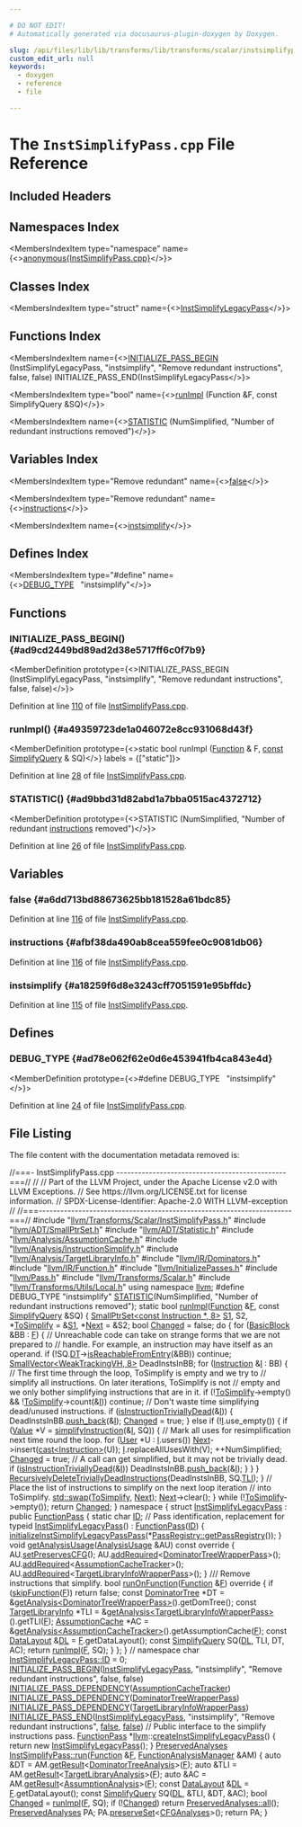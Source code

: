 ```yaml
---

# DO NOT EDIT!
# Automatically generated via docusaurus-plugin-doxygen by Doxygen.

slug: /api/files/lib/lib/transforms/lib/transforms/scalar/instsimplifypass-cpp
custom_edit_url: null
keywords:
  - doxygen
  - reference
  - file

---
```





# The `InstSimplifyPass.cpp` File Reference

<DoxygenPage pluginConfig={pluginConfig}>



## Included Headers

<IncludesList>
<IncludesListItem
  filePath="llvm/Transforms/Scalar/InstSimplifyPass.h"
  permalink="/docs/api/files/include/include/llvm/include/llvm/transforms/include/llvm/transforms/scalar/instsimplifypass-h"
  isLocal="true" />
<IncludesListItem
  filePath="llvm/ADT/SmallPtrSet.h"
  permalink="/docs/api/files/include/include/llvm/include/llvm/adt/smallptrset-h"
  isLocal="true" />
<IncludesListItem
  filePath="llvm/ADT/Statistic.h"
  permalink="/docs/api/files/include/include/llvm/include/llvm/adt/statistic-h"
  isLocal="true" />
<IncludesListItem
  filePath="llvm/Analysis/AssumptionCache.h"
  permalink="/docs/api/files/include/include/llvm/include/llvm/analysis/assumptioncache-h"
  isLocal="true" />
<IncludesListItem
  filePath="llvm/Analysis/InstructionSimplify.h"
  permalink="/docs/api/files/include/include/llvm/include/llvm/analysis/instructionsimplify-h"
  isLocal="true" />
<IncludesListItem
  filePath="llvm/Analysis/TargetLibraryInfo.h"
  permalink="/docs/api/files/include/include/llvm/include/llvm/analysis/targetlibraryinfo-h"
  isLocal="true" />
<IncludesListItem
  filePath="llvm/IR/Dominators.h"
  permalink="/docs/api/files/include/include/llvm/include/llvm/ir/dominators-h"
  isLocal="true" />
<IncludesListItem
  filePath="llvm/IR/Function.h"
  permalink="/docs/api/files/include/include/llvm/include/llvm/ir/function-h"
  isLocal="true" />
<IncludesListItem
  filePath="llvm/InitializePasses.h"
  permalink="/docs/api/files/include/include/llvm/initializepasses-h"
  isLocal="true" />
<IncludesListItem
  filePath="llvm/Pass.h"
  permalink="/docs/api/files/include/include/llvm/pass-h"
  isLocal="true" />
<IncludesListItem
  filePath="llvm/Transforms/Scalar.h"
  permalink="/docs/api/files/include/include/llvm/include/llvm/transforms/scalar-h"
  isLocal="true" />
<IncludesListItem
  filePath="llvm/Transforms/Utils/Local.h"
  permalink="/docs/api/files/include/include/llvm/include/llvm/transforms/include/llvm/transforms/utils/local-h"
  isLocal="true" />
</IncludesList>

## Namespaces Index

<MembersIndex>

<MembersIndexItem
  type="namespace"
  name={<><a href="/docs/api/namespaces/anonymous-instsimplifypass-cpp-">anonymous&#123;InstSimplifyPass.cpp&#125;</a></>}>
</MembersIndexItem>

</MembersIndex>

## Classes Index

<MembersIndex>

<MembersIndexItem
  type="struct"
  name={<><a href="/docs/api/structs/anonymous-namespace-instsimplifypass-cpp-/instsimplifylegacypass">InstSimplifyLegacyPass</a></>}>
</MembersIndexItem>

</MembersIndex>

## Functions Index

<MembersIndex>

<MembersIndexItem
  name={<><a href="#ad9cd2449bd89ad2d38e5717ff6c0f7b9">INITIALIZE&#95;PASS&#95;BEGIN</a> (InstSimplifyLegacyPass, &quot;instsimplify&quot;, &quot;Remove redundant instructions&quot;, false, false) INITIALIZE&#95;PASS&#95;END(InstSimplifyLegacyPass</>}>
</MembersIndexItem>

<MembersIndexItem
  type="bool"
  name={<><a href="#a49359723de1a046072e8cc931068d43f">runImpl</a> (Function &amp;F, const SimplifyQuery &amp;SQ)</>}>
</MembersIndexItem>

<MembersIndexItem
  name={<><a href="#ad9bbd31d82abd1a7bba0515ac4372712">STATISTIC</a> (NumSimplified, &quot;Number of redundant instructions removed&quot;)</>}>
</MembersIndexItem>

</MembersIndex>

## Variables Index

<MembersIndex>

<MembersIndexItem
  type="Remove redundant"
  name={<><a href="#a6dd713bd88673625bb181528a61bdc85">false</a></>}>
</MembersIndexItem>

<MembersIndexItem
  type="Remove redundant"
  name={<><a href="#afbf38da490ab8cea559fee0c9081db06">instructions</a></>}>
</MembersIndexItem>

<MembersIndexItem
  name={<><a href="#a18259f6d8e3243cff7051591e95bffdc">instsimplify</a></>}>
</MembersIndexItem>

</MembersIndex>

## Defines Index

<MembersIndex>

<MembersIndexItem
  type="#define"
  name={<><a href="#ad78e062f62e0d6e453941fb4ca843e4d">DEBUG&#95;TYPE</a>&nbsp;&nbsp;&nbsp;&quot;instsimplify&quot;</>}>
</MembersIndexItem>

</MembersIndex>


<SectionDefinition>

## Functions

### INITIALIZE&#95;PASS&#95;BEGIN() {#ad9cd2449bd89ad2d38e5717ff6c0f7b9}

<MemberDefinition
  prototype={<>INITIALIZE&#95;PASS&#95;BEGIN (InstSimplifyLegacyPass, &quot;instsimplify&quot;, &quot;Remove redundant instructions&quot;, false, false)</>}>

Definition at line <a href="#l00110">110</a> of file <a href="/docs/api/files/lib/lib/transforms/lib/transforms/scalar/instsimplifypass-cpp">InstSimplifyPass.cpp</a>.
</MemberDefinition>

### runImpl() {#a49359723de1a046072e8cc931068d43f}

<MemberDefinition
  prototype={<>static bool runImpl (<a href="/docs/api/classes/llvm/function">Function</a> &amp; F, <a href="/docs/api/files/lib/lib/target/lib/target/aarch64/aarch64promoteconstant-cpp/#a90f8350fecae261c25be85d38b451bff">const</a> <a href="/docs/api/structs/llvm/simplifyquery">SimplifyQuery</a> &amp; SQ)</>}
  labels = {["static"]}>

Definition at line <a href="#l00028">28</a> of file <a href="/docs/api/files/lib/lib/transforms/lib/transforms/scalar/instsimplifypass-cpp">InstSimplifyPass.cpp</a>.
</MemberDefinition>

### STATISTIC() {#ad9bbd31d82abd1a7bba0515ac4372712}

<MemberDefinition
  prototype={<>STATISTIC (NumSimplified, &quot;Number of redundant <a href="/docs/api/files/lib/lib/codegen/atomicexpandpass-cpp/#a1bcc06b1cb86bd0ea08f33323190bdaa">instructions</a> removed&quot;)</>}>

Definition at line <a href="#l00026">26</a> of file <a href="/docs/api/files/lib/lib/transforms/lib/transforms/scalar/instsimplifypass-cpp">InstSimplifyPass.cpp</a>.
</MemberDefinition>

</SectionDefinition>

<SectionDefinition>

## Variables

### false {#a6dd713bd88673625bb181528a61bdc85}

<MemberDefinition
  prototype="Remove redundant false">

Definition at line <a href="#l00116">116</a> of file <a href="/docs/api/files/lib/lib/transforms/lib/transforms/scalar/instsimplifypass-cpp">InstSimplifyPass.cpp</a>.
</MemberDefinition>

### instructions {#afbf38da490ab8cea559fee0c9081db06}

<MemberDefinition
  prototype="Remove redundant instructions">

Definition at line <a href="#l00116">116</a> of file <a href="/docs/api/files/lib/lib/transforms/lib/transforms/scalar/instsimplifypass-cpp">InstSimplifyPass.cpp</a>.
</MemberDefinition>

### instsimplify {#a18259f6d8e3243cff7051591e95bffdc}

<MemberDefinition
  prototype="instsimplify">

Definition at line <a href="#l00115">115</a> of file <a href="/docs/api/files/lib/lib/transforms/lib/transforms/scalar/instsimplifypass-cpp">InstSimplifyPass.cpp</a>.
</MemberDefinition>

</SectionDefinition>

<SectionDefinition>

## Defines

### DEBUG&#95;TYPE {#ad78e062f62e0d6e453941fb4ca843e4d}

<MemberDefinition
  prototype={<>#define DEBUG&#95;TYPE&nbsp;&nbsp;&nbsp;&quot;instsimplify&quot;</>}>

Definition at line <a href="#l00024">24</a> of file <a href="/docs/api/files/lib/lib/transforms/lib/transforms/scalar/instsimplifypass-cpp">InstSimplifyPass.cpp</a>.
</MemberDefinition>

</SectionDefinition>

## File Listing

The file content with the documentation metadata removed is:

<ProgramListing>

<Link id="l00001" /><CodeLine lineNumber="1"><span class="doxyHighlightComment">//===- InstSimplifyPass.cpp -----------------------------------------------===//</span></CodeLine>
<Link id="l00002" /><CodeLine lineNumber="2"><span class="doxyHighlightComment">//</span></CodeLine>
<Link id="l00003" /><CodeLine lineNumber="3"><span class="doxyHighlightComment">// Part of the LLVM Project, under the Apache License v2.0 with LLVM Exceptions.</span></CodeLine>
<Link id="l00004" /><CodeLine lineNumber="4"><span class="doxyHighlightComment">// See https://llvm.org/LICENSE.txt for license information.</span></CodeLine>
<Link id="l00005" /><CodeLine lineNumber="5"><span class="doxyHighlightComment">// SPDX-License-Identifier: Apache-2.0 WITH LLVM-exception</span></CodeLine>
<Link id="l00006" /><CodeLine lineNumber="6"><span class="doxyHighlightComment">//</span></CodeLine>
<Link id="l00007" /><CodeLine lineNumber="7"><span class="doxyHighlightComment">//===----------------------------------------------------------------------===//</span></CodeLine>
<Link id="l00008" /><CodeLine lineNumber="8"></CodeLine>
<Link id="l00009" /><CodeLine lineNumber="9"><span class="doxyHighlightPreprocessor">#include &quot;<a href="/docs/api/files/include/include/llvm/include/llvm/transforms/include/llvm/transforms/scalar/instsimplifypass-h">llvm/Transforms/Scalar/InstSimplifyPass.h</a>&quot;</span></CodeLine>
<Link id="l00010" /><CodeLine lineNumber="10"><span class="doxyHighlightPreprocessor">#include &quot;<a href="/docs/api/files/include/include/llvm/include/llvm/adt/smallptrset-h">llvm/ADT/SmallPtrSet.h</a>&quot;</span></CodeLine>
<Link id="l00011" /><CodeLine lineNumber="11"><span class="doxyHighlightPreprocessor">#include &quot;<a href="/docs/api/files/include/include/llvm/include/llvm/adt/statistic-h">llvm/ADT/Statistic.h</a>&quot;</span></CodeLine>
<Link id="l00012" /><CodeLine lineNumber="12"><span class="doxyHighlightPreprocessor">#include &quot;<a href="/docs/api/files/include/include/llvm/include/llvm/analysis/assumptioncache-h">llvm/Analysis/AssumptionCache.h</a>&quot;</span></CodeLine>
<Link id="l00013" /><CodeLine lineNumber="13"><span class="doxyHighlightPreprocessor">#include &quot;<a href="/docs/api/files/include/include/llvm/include/llvm/analysis/instructionsimplify-h">llvm/Analysis/InstructionSimplify.h</a>&quot;</span></CodeLine>
<Link id="l00014" /><CodeLine lineNumber="14"><span class="doxyHighlightPreprocessor">#include &quot;<a href="/docs/api/files/include/include/llvm/include/llvm/analysis/targetlibraryinfo-h">llvm/Analysis/TargetLibraryInfo.h</a>&quot;</span></CodeLine>
<Link id="l00015" /><CodeLine lineNumber="15"><span class="doxyHighlightPreprocessor">#include &quot;<a href="/docs/api/files/include/include/llvm/include/llvm/ir/dominators-h">llvm/IR/Dominators.h</a>&quot;</span></CodeLine>
<Link id="l00016" /><CodeLine lineNumber="16"><span class="doxyHighlightPreprocessor">#include &quot;<a href="/docs/api/files/include/include/llvm/include/llvm/ir/function-h">llvm/IR/Function.h</a>&quot;</span></CodeLine>
<Link id="l00017" /><CodeLine lineNumber="17"><span class="doxyHighlightPreprocessor">#include &quot;<a href="/docs/api/files/include/include/llvm/initializepasses-h">llvm/InitializePasses.h</a>&quot;</span></CodeLine>
<Link id="l00018" /><CodeLine lineNumber="18"><span class="doxyHighlightPreprocessor">#include &quot;<a href="/docs/api/files/include/include/llvm/pass-h">llvm/Pass.h</a>&quot;</span></CodeLine>
<Link id="l00019" /><CodeLine lineNumber="19"><span class="doxyHighlightPreprocessor">#include &quot;<a href="/docs/api/files/include/include/llvm/include/llvm/transforms/scalar-h">llvm/Transforms/Scalar.h</a>&quot;</span></CodeLine>
<Link id="l00020" /><CodeLine lineNumber="20"><span class="doxyHighlightPreprocessor">#include &quot;<a href="/docs/api/files/include/include/llvm/include/llvm/transforms/include/llvm/transforms/utils/local-h">llvm/Transforms/Utils/Local.h</a>&quot;</span></CodeLine>
<Link id="l00021" /><CodeLine lineNumber="21"></CodeLine>
<Link id="l00022" /><CodeLine lineNumber="22"><span class="doxyHighlightKeyword">using namespace </span><span class="doxyHighlight"><a href="/docs/api/namespaces/llvm">llvm</a>;</span></CodeLine>
<Link id="l00023" /><CodeLine lineNumber="23"></CodeLine>
<Link id="l00024" /><CodeLine lineNumber="24" lineLink="#ad78e062f62e0d6e453941fb4ca843e4d"><span class="doxyHighlightPreprocessor">#define DEBUG&#95;TYPE &quot;instsimplify&quot;</span></CodeLine>
<Link id="l00025" /><CodeLine lineNumber="25"></CodeLine>
<Link id="l00026" /><CodeLine lineNumber="26" lineLink="#ad9bbd31d82abd1a7bba0515ac4372712"><span class="doxyHighlight"><a href="/docs/api/files/include/include/llvm/include/llvm/adt/statistic-h/#ad6117415b93e5675d5a6c8e1855b3b2f">STATISTIC</a>(NumSimplified, </span><span class="doxyHighlightStringLiteral">&quot;Number of redundant instructions removed&quot;</span><span class="doxyHighlight">);</span></CodeLine>
<Link id="l00027" /><CodeLine lineNumber="27"></CodeLine>
<Link id="l00028" /><CodeLine lineNumber="28" lineLink="#a49359723de1a046072e8cc931068d43f"><span class="doxyHighlightKeyword">static</span><span class="doxyHighlight"> </span><span class="doxyHighlightKeywordType">bool</span><span class="doxyHighlight"> <a href="#a49359723de1a046072e8cc931068d43f">runImpl</a>(<a href="/docs/api/classes/llvm/function">Function</a> &amp;<a href="/docs/api/files/lib/lib/support/md5-cpp/#a96d73bbd7af15cb1fc38c3f4a3bd82e9">F</a>, </span><span class="doxyHighlightKeyword">const</span><span class="doxyHighlight"> <a href="/docs/api/structs/llvm/simplifyquery">SimplifyQuery</a> &amp;SQ) &#123;</span></CodeLine>
<Link id="l00029" /><CodeLine lineNumber="29"><span class="doxyHighlight">  <a href="/docs/api/classes/llvm/smallptrset">SmallPtrSet&lt;const Instruction &#42;, 8&gt;</a> <a href="/docs/api/files/lib/lib/target/lib/target/amdgpu/amdgpulegalizerinfo-cpp/#a22eabd3566ae5f32cb6f594f4f343399">S1</a>, S2, &#42;<a href="/docs/api/files/lib/lib/target/lib/target/nvptx/nvvmreflect-cpp/#a7912e2c418da1b73d4e33dc5342f1990">ToSimplify</a> = &amp;<a href="/docs/api/files/lib/lib/target/lib/target/amdgpu/amdgpulegalizerinfo-cpp/#a22eabd3566ae5f32cb6f594f4f343399">S1</a>, &#42;<a href="/docs/api/namespaces/llvm/#ab13c360340346d082b959b8cd79f2c1a">Next</a> = &amp;S2;</span></CodeLine>
<Link id="l00030" /><CodeLine lineNumber="30"><span class="doxyHighlight">  </span><span class="doxyHighlightKeywordType">bool</span><span class="doxyHighlight"> <a href="/docs/api/groups/arcopt/#gaa57b1a4e6a1c79233913139635169cf1">Changed</a> = </span><span class="doxyHighlightKeyword">false</span><span class="doxyHighlight">;</span></CodeLine>
<Link id="l00031" /><CodeLine lineNumber="31"></CodeLine>
<Link id="l00032" /><CodeLine lineNumber="32"><span class="doxyHighlight">  </span><span class="doxyHighlightKeywordFlow">do</span><span class="doxyHighlight"> &#123;</span></CodeLine>
<Link id="l00033" /><CodeLine lineNumber="33"><span class="doxyHighlight">    </span><span class="doxyHighlightKeywordFlow">for</span><span class="doxyHighlight"> (<a href="/docs/api/classes/llvm/basicblock">BasicBlock</a> &amp;BB : <a href="/docs/api/files/lib/lib/support/md5-cpp/#a96d73bbd7af15cb1fc38c3f4a3bd82e9">F</a>) &#123;</span></CodeLine>
<Link id="l00034" /><CodeLine lineNumber="34"><span class="doxyHighlight">      </span><span class="doxyHighlightComment">// Unreachable code can take on strange forms that we are not prepared to</span></CodeLine>
<Link id="l00035" /><CodeLine lineNumber="35"><span class="doxyHighlight">      </span><span class="doxyHighlightComment">// handle. For example, an instruction may have itself as an operand.</span></CodeLine>
<Link id="l00036" /><CodeLine lineNumber="36"><span class="doxyHighlight">      </span><span class="doxyHighlightKeywordFlow">if</span><span class="doxyHighlight"> (!SQ.<a href="/docs/api/structs/llvm/simplifyquery/#a4776fa0f5a726bd5a8a444981c283c69">DT</a>-&gt;<a href="/docs/api/classes/llvm/dominatortree/#a1a70f2c359aadd76a72aaaede16aca4a">isReachableFromEntry</a>(&amp;BB))</span></CodeLine>
<Link id="l00037" /><CodeLine lineNumber="37"><span class="doxyHighlight">        </span><span class="doxyHighlightKeywordFlow">continue</span><span class="doxyHighlight">;</span></CodeLine>
<Link id="l00038" /><CodeLine lineNumber="38"></CodeLine>
<Link id="l00039" /><CodeLine lineNumber="39"><span class="doxyHighlight">      <a href="/docs/api/classes/llvm/smallvector">SmallVector&lt;WeakTrackingVH, 8&gt;</a> DeadInstsInBB;</span></CodeLine>
<Link id="l00040" /><CodeLine lineNumber="40"><span class="doxyHighlight">      </span><span class="doxyHighlightKeywordFlow">for</span><span class="doxyHighlight"> (<a href="/docs/api/classes/llvm/instruction">Instruction</a> &amp;<a href="/docs/api/files/lib/lib/support/md5-cpp/#ac0eafdc9ee161b71e7af98af736952fd">I</a> : BB) &#123;</span></CodeLine>
<Link id="l00041" /><CodeLine lineNumber="41"><span class="doxyHighlight">        </span><span class="doxyHighlightComment">// The first time through the loop, ToSimplify is empty and we try to</span></CodeLine>
<Link id="l00042" /><CodeLine lineNumber="42"><span class="doxyHighlight">        </span><span class="doxyHighlightComment">// simplify all instructions. On later iterations, ToSimplify is not</span></CodeLine>
<Link id="l00043" /><CodeLine lineNumber="43"><span class="doxyHighlight">        </span><span class="doxyHighlightComment">// empty and we only bother simplifying instructions that are in it.</span></CodeLine>
<Link id="l00044" /><CodeLine lineNumber="44"><span class="doxyHighlight">        </span><span class="doxyHighlightKeywordFlow">if</span><span class="doxyHighlight"> (!<a href="/docs/api/files/lib/lib/target/lib/target/nvptx/nvvmreflect-cpp/#a7912e2c418da1b73d4e33dc5342f1990">ToSimplify</a>-&gt;empty() &amp;&amp; !<a href="/docs/api/files/lib/lib/target/lib/target/nvptx/nvvmreflect-cpp/#a7912e2c418da1b73d4e33dc5342f1990">ToSimplify</a>-&gt;count(&amp;<a href="/docs/api/files/lib/lib/support/md5-cpp/#ac0eafdc9ee161b71e7af98af736952fd">I</a>))</span></CodeLine>
<Link id="l00045" /><CodeLine lineNumber="45"><span class="doxyHighlight">          </span><span class="doxyHighlightKeywordFlow">continue</span><span class="doxyHighlight">;</span></CodeLine>
<Link id="l00046" /><CodeLine lineNumber="46"></CodeLine>
<Link id="l00047" /><CodeLine lineNumber="47"><span class="doxyHighlight">        </span><span class="doxyHighlightComment">// Don&#39;t waste time simplifying dead/unused instructions.</span></CodeLine>
<Link id="l00048" /><CodeLine lineNumber="48"><span class="doxyHighlight">        </span><span class="doxyHighlightKeywordFlow">if</span><span class="doxyHighlight"> (<a href="/docs/api/namespaces/llvm/#a627b2f86ac433d829482d5a5a0f50668">isInstructionTriviallyDead</a>(&amp;<a href="/docs/api/files/lib/lib/support/md5-cpp/#ac0eafdc9ee161b71e7af98af736952fd">I</a>)) &#123;</span></CodeLine>
<Link id="l00049" /><CodeLine lineNumber="49"><span class="doxyHighlight">          DeadInstsInBB.<a href="/docs/api/classes/llvm/smallvectortemplatebase/#af42bfbc067df27c19ee2fc859df58799">push&#95;back</a>(&amp;<a href="/docs/api/files/lib/lib/support/md5-cpp/#ac0eafdc9ee161b71e7af98af736952fd">I</a>);</span></CodeLine>
<Link id="l00050" /><CodeLine lineNumber="50"><span class="doxyHighlight">          <a href="/docs/api/groups/arcopt/#gaa57b1a4e6a1c79233913139635169cf1">Changed</a> = </span><span class="doxyHighlightKeyword">true</span><span class="doxyHighlight">;</span></CodeLine>
<Link id="l00051" /><CodeLine lineNumber="51"><span class="doxyHighlight">        &#125; </span><span class="doxyHighlightKeywordFlow">else</span><span class="doxyHighlight"> </span><span class="doxyHighlightKeywordFlow">if</span><span class="doxyHighlight"> (!<a href="/docs/api/files/lib/lib/support/md5-cpp/#ac0eafdc9ee161b71e7af98af736952fd">I</a>.use&#95;empty()) &#123;</span></CodeLine>
<Link id="l00052" /><CodeLine lineNumber="52"><span class="doxyHighlight">          </span><span class="doxyHighlightKeywordFlow">if</span><span class="doxyHighlight"> (<a href="/docs/api/classes/llvm/value">Value</a> &#42;V = <a href="/docs/api/namespaces/llvm/#a57feb935aaafd1bd4bfbb8dc56ad2129">simplifyInstruction</a>(&amp;<a href="/docs/api/files/lib/lib/support/md5-cpp/#ac0eafdc9ee161b71e7af98af736952fd">I</a>, SQ)) &#123;</span></CodeLine>
<Link id="l00053" /><CodeLine lineNumber="53"><span class="doxyHighlight">            </span><span class="doxyHighlightComment">// Mark all uses for resimplification next time round the loop.</span></CodeLine>
<Link id="l00054" /><CodeLine lineNumber="54"><span class="doxyHighlight">            </span><span class="doxyHighlightKeywordFlow">for</span><span class="doxyHighlight"> (<a href="/docs/api/classes/llvm/user">User</a> &#42;U : <a href="/docs/api/files/lib/lib/support/md5-cpp/#ac0eafdc9ee161b71e7af98af736952fd">I</a>.users())</span></CodeLine>
<Link id="l00055" /><CodeLine lineNumber="55"><span class="doxyHighlight">              <a href="/docs/api/namespaces/llvm/#ab13c360340346d082b959b8cd79f2c1a">Next</a>-&gt;insert(<a href="/docs/api/namespaces/llvm/#ac4fc845f5ed92de63cd4474f128f5fc5">cast&lt;Instruction&gt;</a>(U));</span></CodeLine>
<Link id="l00056" /><CodeLine lineNumber="56"><span class="doxyHighlight">            <a href="/docs/api/files/lib/lib/support/md5-cpp/#ac0eafdc9ee161b71e7af98af736952fd">I</a>.replaceAllUsesWith(V);</span></CodeLine>
<Link id="l00057" /><CodeLine lineNumber="57"><span class="doxyHighlight">            ++NumSimplified;</span></CodeLine>
<Link id="l00058" /><CodeLine lineNumber="58"><span class="doxyHighlight">            <a href="/docs/api/groups/arcopt/#gaa57b1a4e6a1c79233913139635169cf1">Changed</a> = </span><span class="doxyHighlightKeyword">true</span><span class="doxyHighlight">;</span></CodeLine>
<Link id="l00059" /><CodeLine lineNumber="59"><span class="doxyHighlight">            </span><span class="doxyHighlightComment">// A call can get simplified, but it may not be trivially dead.</span></CodeLine>
<Link id="l00060" /><CodeLine lineNumber="60"><span class="doxyHighlight">            </span><span class="doxyHighlightKeywordFlow">if</span><span class="doxyHighlight"> (<a href="/docs/api/namespaces/llvm/#a627b2f86ac433d829482d5a5a0f50668">isInstructionTriviallyDead</a>(&amp;<a href="/docs/api/files/lib/lib/support/md5-cpp/#ac0eafdc9ee161b71e7af98af736952fd">I</a>))</span></CodeLine>
<Link id="l00061" /><CodeLine lineNumber="61"><span class="doxyHighlight">              DeadInstsInBB.<a href="/docs/api/classes/llvm/smallvectortemplatebase/#af42bfbc067df27c19ee2fc859df58799">push&#95;back</a>(&amp;<a href="/docs/api/files/lib/lib/support/md5-cpp/#ac0eafdc9ee161b71e7af98af736952fd">I</a>);</span></CodeLine>
<Link id="l00062" /><CodeLine lineNumber="62"><span class="doxyHighlight">          &#125;</span></CodeLine>
<Link id="l00063" /><CodeLine lineNumber="63"><span class="doxyHighlight">        &#125;</span></CodeLine>
<Link id="l00064" /><CodeLine lineNumber="64"><span class="doxyHighlight">      &#125;</span></CodeLine>
<Link id="l00065" /><CodeLine lineNumber="65"><span class="doxyHighlight">      <a href="/docs/api/namespaces/llvm/#a1106b8a15061e8494873e10bb8a364e5">RecursivelyDeleteTriviallyDeadInstructions</a>(DeadInstsInBB, SQ.<a href="/docs/api/structs/llvm/simplifyquery/#aaf09fd551f7b18f7c75c662a8a8ed040">TLI</a>);</span></CodeLine>
<Link id="l00066" /><CodeLine lineNumber="66"><span class="doxyHighlight">    &#125;</span></CodeLine>
<Link id="l00067" /><CodeLine lineNumber="67"></CodeLine>
<Link id="l00068" /><CodeLine lineNumber="68"><span class="doxyHighlight">    </span><span class="doxyHighlightComment">// Place the list of instructions to simplify on the next loop iteration</span></CodeLine>
<Link id="l00069" /><CodeLine lineNumber="69"><span class="doxyHighlight">    </span><span class="doxyHighlightComment">// into ToSimplify.</span></CodeLine>
<Link id="l00070" /><CodeLine lineNumber="70"><span class="doxyHighlight">    <a href="/docs/api/namespaces/std/#ab8424022895aee3e366fb9a32f2883cb">std::swap</a>(<a href="/docs/api/files/lib/lib/target/lib/target/nvptx/nvvmreflect-cpp/#a7912e2c418da1b73d4e33dc5342f1990">ToSimplify</a>, <a href="/docs/api/namespaces/llvm/#ab13c360340346d082b959b8cd79f2c1a">Next</a>);</span></CodeLine>
<Link id="l00071" /><CodeLine lineNumber="71"><span class="doxyHighlight">    <a href="/docs/api/namespaces/llvm/#ab13c360340346d082b959b8cd79f2c1a">Next</a>-&gt;clear();</span></CodeLine>
<Link id="l00072" /><CodeLine lineNumber="72"><span class="doxyHighlight">  &#125; </span><span class="doxyHighlightKeywordFlow">while</span><span class="doxyHighlight"> (!<a href="/docs/api/files/lib/lib/target/lib/target/nvptx/nvvmreflect-cpp/#a7912e2c418da1b73d4e33dc5342f1990">ToSimplify</a>-&gt;empty());</span></CodeLine>
<Link id="l00073" /><CodeLine lineNumber="73"></CodeLine>
<Link id="l00074" /><CodeLine lineNumber="74"><span class="doxyHighlight">  </span><span class="doxyHighlightKeywordFlow">return</span><span class="doxyHighlight"> <a href="/docs/api/groups/arcopt/#gaa57b1a4e6a1c79233913139635169cf1">Changed</a>;</span></CodeLine>
<Link id="l00075" /><CodeLine lineNumber="75"><span class="doxyHighlight">&#125;</span></CodeLine>
<Link id="l00076" /><CodeLine lineNumber="76"></CodeLine>
<Link id="l00077" /><CodeLine lineNumber="77" lineLink="/docs/api/namespaces/anonymous-instsimplifypass-cpp-"><span class="doxyHighlightKeyword">namespace </span><span class="doxyHighlight">&#123;</span></CodeLine>
<Link id="l00078" /><CodeLine lineNumber="78" lineLink="/docs/api/structs/anonymous-namespace-instsimplifypass-cpp-/instsimplifylegacypass"><span class="doxyHighlightKeyword">struct </span><span class="doxyHighlight"><a href="/docs/api/structs/anonymous-namespace-instsimplifypass-cpp-/instsimplifylegacypass/#a14099b42033742c6c000496cd6902eef">InstSimplifyLegacyPass</a> : </span><span class="doxyHighlightKeyword">public</span><span class="doxyHighlight"> <a href="/docs/api/classes/llvm/functionpass/#a7691d83e3561f781cae4ce4a01bdfa93">FunctionPass</a> &#123;</span></CodeLine>
<Link id="l00079" /><CodeLine lineNumber="79" lineLink="/docs/api/structs/anonymous-namespace-instsimplifypass-cpp-/instsimplifylegacypass/#a28eef38827e9e634833b89d046b3b58f"><span class="doxyHighlight">  </span><span class="doxyHighlightKeyword">static</span><span class="doxyHighlight"> </span><span class="doxyHighlightKeywordType">char</span><span class="doxyHighlight"> <a href="/docs/api/structs/anonymous-namespace-instsimplifypass-cpp-/instsimplifylegacypass/#a28eef38827e9e634833b89d046b3b58f">ID</a>; </span><span class="doxyHighlightComment">// Pass identification, replacement for typeid</span></CodeLine>
<Link id="l00080" /><CodeLine lineNumber="80" lineLink="/docs/api/structs/anonymous-namespace-instsimplifypass-cpp-/instsimplifylegacypass/#a14099b42033742c6c000496cd6902eef"><span class="doxyHighlight">  <a href="/docs/api/structs/anonymous-namespace-instsimplifypass-cpp-/instsimplifylegacypass/#a14099b42033742c6c000496cd6902eef">InstSimplifyLegacyPass</a>() : <a href="/docs/api/classes/llvm/functionpass/#a7691d83e3561f781cae4ce4a01bdfa93">FunctionPass</a>(<a href="/docs/api/structs/anonymous-namespace-instsimplifypass-cpp-/instsimplifylegacypass/#a28eef38827e9e634833b89d046b3b58f">ID</a>) &#123;</span></CodeLine>
<Link id="l00081" /><CodeLine lineNumber="81"><span class="doxyHighlight">    <a href="/docs/api/namespaces/llvm/#aa4e3380c03b5596f0c28e7acefb79c6a">initializeInstSimplifyLegacyPassPass</a>(&#42;<a href="/docs/api/classes/llvm/passregistry/#a05a729900b76c89e808c6c3094921b2f">PassRegistry::getPassRegistry</a>());</span></CodeLine>
<Link id="l00082" /><CodeLine lineNumber="82"><span class="doxyHighlight">  &#125;</span></CodeLine>
<Link id="l00083" /><CodeLine lineNumber="83"></CodeLine>
<Link id="l00084" /><CodeLine lineNumber="84" lineLink="/docs/api/structs/anonymous-namespace-instsimplifypass-cpp-/instsimplifylegacypass/#a050c5b493bb56cdbcf056a3f17a3994f"><span class="doxyHighlight">  </span><span class="doxyHighlightKeywordType">void</span><span class="doxyHighlight"> <a href="/docs/api/structs/anonymous-namespace-instsimplifypass-cpp-/instsimplifylegacypass/#a050c5b493bb56cdbcf056a3f17a3994f">getAnalysisUsage</a>(<a href="/docs/api/classes/llvm/analysisusage">AnalysisUsage</a> &amp;AU)</span><span class="doxyHighlightKeyword"> const override </span><span class="doxyHighlight">&#123;</span></CodeLine>
<Link id="l00085" /><CodeLine lineNumber="85"><span class="doxyHighlight">    AU.<a href="/docs/api/classes/llvm/analysisusage/#af11a6ebf7ab3c388234cb6d5378439a3">setPreservesCFG</a>();</span></CodeLine>
<Link id="l00086" /><CodeLine lineNumber="86"><span class="doxyHighlight">    AU.<a href="/docs/api/classes/llvm/analysisusage/#ae0adcccca08fb686c9ce00f9397b660c">addRequired</a>&lt;<a href="/docs/api/classes/llvm/dominatortreewrapperpass">DominatorTreeWrapperPass</a>&gt;();</span></CodeLine>
<Link id="l00087" /><CodeLine lineNumber="87"><span class="doxyHighlight">    AU.<a href="/docs/api/classes/llvm/analysisusage/#ae0adcccca08fb686c9ce00f9397b660c">addRequired</a>&lt;<a href="/docs/api/classes/llvm/assumptioncachetracker">AssumptionCacheTracker</a>&gt;();</span></CodeLine>
<Link id="l00088" /><CodeLine lineNumber="88"><span class="doxyHighlight">    AU.<a href="/docs/api/classes/llvm/analysisusage/#ae0adcccca08fb686c9ce00f9397b660c">addRequired</a>&lt;<a href="/docs/api/classes/llvm/targetlibraryinfowrapperpass">TargetLibraryInfoWrapperPass</a>&gt;();</span></CodeLine>
<Link id="l00089" /><CodeLine lineNumber="89"><span class="doxyHighlight">  &#125;</span></CodeLine>
<Link id="l00090" /><CodeLine lineNumber="90"></CodeLine>
<Link id="l00091" /><CodeLine lineNumber="91"><span class="doxyHighlightComment">  /// Remove instructions that simplify.</span></CodeLine>
<Link id="l00092" /><CodeLine lineNumber="92" lineLink="/docs/api/structs/anonymous-namespace-instsimplifypass-cpp-/instsimplifylegacypass/#a3b5ea09d64637ac1796d3e3147efc69f"><span class="doxyHighlight">  </span><span class="doxyHighlightKeywordType">bool</span><span class="doxyHighlight"> <a href="/docs/api/structs/anonymous-namespace-instsimplifypass-cpp-/instsimplifylegacypass/#a3b5ea09d64637ac1796d3e3147efc69f">runOnFunction</a>(<a href="/docs/api/classes/llvm/function">Function</a> &amp;<a href="/docs/api/files/lib/lib/support/md5-cpp/#a96d73bbd7af15cb1fc38c3f4a3bd82e9">F</a>)</span><span class="doxyHighlightKeyword"> override </span><span class="doxyHighlight">&#123;</span></CodeLine>
<Link id="l00093" /><CodeLine lineNumber="93"><span class="doxyHighlight">    </span><span class="doxyHighlightKeywordFlow">if</span><span class="doxyHighlight"> (<a href="/docs/api/classes/llvm/functionpass/#af9f5f511d75e16f09a5520cb9444cfa8">skipFunction</a>(<a href="/docs/api/files/lib/lib/support/md5-cpp/#a96d73bbd7af15cb1fc38c3f4a3bd82e9">F</a>))</span></CodeLine>
<Link id="l00094" /><CodeLine lineNumber="94"><span class="doxyHighlight">      </span><span class="doxyHighlightKeywordFlow">return</span><span class="doxyHighlight"> </span><span class="doxyHighlightKeyword">false</span><span class="doxyHighlight">;</span></CodeLine>
<Link id="l00095" /><CodeLine lineNumber="95"></CodeLine>
<Link id="l00096" /><CodeLine lineNumber="96"><span class="doxyHighlight">    </span><span class="doxyHighlightKeyword">const</span><span class="doxyHighlight"> <a href="/docs/api/classes/llvm/dominatortree">DominatorTree</a> &#42;DT =</span></CodeLine>
<Link id="l00097" /><CodeLine lineNumber="97"><span class="doxyHighlight">        &amp;<a href="/docs/api/classes/llvm/pass/#a4863e5e463fb79955269fbf7fbf52b80">getAnalysis&lt;DominatorTreeWrapperPass&gt;</a>().getDomTree();</span></CodeLine>
<Link id="l00098" /><CodeLine lineNumber="98"><span class="doxyHighlight">    </span><span class="doxyHighlightKeyword">const</span><span class="doxyHighlight"> <a href="/docs/api/classes/llvm/targetlibraryinfo">TargetLibraryInfo</a> &#42;TLI =</span></CodeLine>
<Link id="l00099" /><CodeLine lineNumber="99"><span class="doxyHighlight">        &amp;<a href="/docs/api/classes/llvm/pass/#a4863e5e463fb79955269fbf7fbf52b80">getAnalysis&lt;TargetLibraryInfoWrapperPass&gt;</a>().getTLI(<a href="/docs/api/files/lib/lib/support/md5-cpp/#a96d73bbd7af15cb1fc38c3f4a3bd82e9">F</a>);</span></CodeLine>
<Link id="l00100" /><CodeLine lineNumber="100"><span class="doxyHighlight">    <a href="/docs/api/classes/llvm/assumptioncache">AssumptionCache</a> &#42;AC =</span></CodeLine>
<Link id="l00101" /><CodeLine lineNumber="101"><span class="doxyHighlight">        &amp;<a href="/docs/api/classes/llvm/pass/#a4863e5e463fb79955269fbf7fbf52b80">getAnalysis&lt;AssumptionCacheTracker&gt;</a>().getAssumptionCache(<a href="/docs/api/files/lib/lib/support/md5-cpp/#a96d73bbd7af15cb1fc38c3f4a3bd82e9">F</a>);</span></CodeLine>
<Link id="l00102" /><CodeLine lineNumber="102"><span class="doxyHighlight">    </span><span class="doxyHighlightKeyword">const</span><span class="doxyHighlight"> <a href="/docs/api/classes/llvm/datalayout">DataLayout</a> &amp;<a href="/docs/api/files/lib/lib/target/lib/target/arm/armslshardening-cpp/#ad467c4ab9119043f9b7750ab986be61a">DL</a> = <a href="/docs/api/files/lib/lib/support/md5-cpp/#a96d73bbd7af15cb1fc38c3f4a3bd82e9">F</a>.getDataLayout();</span></CodeLine>
<Link id="l00103" /><CodeLine lineNumber="103"><span class="doxyHighlight">    </span><span class="doxyHighlightKeyword">const</span><span class="doxyHighlight"> <a href="/docs/api/structs/llvm/simplifyquery">SimplifyQuery</a> SQ(<a href="/docs/api/files/lib/lib/target/lib/target/arm/armslshardening-cpp/#ad467c4ab9119043f9b7750ab986be61a">DL</a>, TLI, DT, AC);</span></CodeLine>
<Link id="l00104" /><CodeLine lineNumber="104"><span class="doxyHighlight">    </span><span class="doxyHighlightKeywordFlow">return</span><span class="doxyHighlight"> <a href="/docs/api/files/lib/lib/codegen/expandlargedivrem-cpp/#ae64f9cd0977a8b47570154312540d7d2">runImpl</a>(<a href="/docs/api/files/lib/lib/support/md5-cpp/#a96d73bbd7af15cb1fc38c3f4a3bd82e9">F</a>, SQ);</span></CodeLine>
<Link id="l00105" /><CodeLine lineNumber="105"><span class="doxyHighlight">  &#125;</span></CodeLine>
<Link id="l00106" /><CodeLine lineNumber="106"><span class="doxyHighlight">&#125;;</span></CodeLine>
<Link id="l00107" /><CodeLine lineNumber="107"><span class="doxyHighlight">&#125; </span><span class="doxyHighlightComment">// namespace</span></CodeLine>
<Link id="l00108" /><CodeLine lineNumber="108"></CodeLine>
<Link id="l00109" /><CodeLine lineNumber="109"><span class="doxyHighlightKeywordType">char</span><span class="doxyHighlight"> <a href="/docs/api/structs/anonymous-namespace-instsimplifypass-cpp-/instsimplifylegacypass/#a28eef38827e9e634833b89d046b3b58f">InstSimplifyLegacyPass::ID</a> = 0;</span></CodeLine>
<Link id="l00110" /><CodeLine lineNumber="110" lineLink="#ad9cd2449bd89ad2d38e5717ff6c0f7b9"><span class="doxyHighlight"><a href="/docs/api/files/include/include/llvm/passsupport-h/#aaa970fc931c1c63037a8182e028d04b1">INITIALIZE&#95;PASS&#95;BEGIN</a>(<a href="/docs/api/structs/anonymous-namespace-instsimplifypass-cpp-/instsimplifylegacypass/#a14099b42033742c6c000496cd6902eef">InstSimplifyLegacyPass</a>, </span><span class="doxyHighlightStringLiteral">&quot;instsimplify&quot;</span><span class="doxyHighlight">,</span></CodeLine>
<Link id="l00111" /><CodeLine lineNumber="111"><span class="doxyHighlight">                      </span><span class="doxyHighlightStringLiteral">&quot;Remove redundant instructions&quot;</span><span class="doxyHighlight">, </span><span class="doxyHighlightKeyword">false</span><span class="doxyHighlight">, </span><span class="doxyHighlightKeyword">false</span><span class="doxyHighlight">)</span></CodeLine>
<Link id="l00112" /><CodeLine lineNumber="112"><span class="doxyHighlight"><a href="/docs/api/files/include/include/llvm/passsupport-h/#a14724f1ccf528e73bb29bc9230737967">INITIALIZE&#95;PASS&#95;DEPENDENCY</a>(<a href="/docs/api/classes/llvm/assumptioncachetracker">AssumptionCacheTracker</a>)</span></CodeLine>
<Link id="l00113" /><CodeLine lineNumber="113"><span class="doxyHighlight"><a href="/docs/api/files/include/include/llvm/passsupport-h/#a14724f1ccf528e73bb29bc9230737967">INITIALIZE&#95;PASS&#95;DEPENDENCY</a>(<a href="/docs/api/classes/llvm/dominatortreewrapperpass">DominatorTreeWrapperPass</a>)</span></CodeLine>
<Link id="l00114" /><CodeLine lineNumber="114"><span class="doxyHighlight"><a href="/docs/api/files/include/include/llvm/passsupport-h/#a14724f1ccf528e73bb29bc9230737967">INITIALIZE&#95;PASS&#95;DEPENDENCY</a>(<a href="/docs/api/classes/llvm/targetlibraryinfowrapperpass">TargetLibraryInfoWrapperPass</a>)</span></CodeLine>
<Link id="l00115" /><CodeLine lineNumber="115" lineLink="#a18259f6d8e3243cff7051591e95bffdc"><span class="doxyHighlight"><a href="/docs/api/files/include/include/llvm/passsupport-h/#a74ce8276b89067e806f67c45a6d92575">INITIALIZE&#95;PASS&#95;END</a>(<a href="/docs/api/structs/anonymous-namespace-instsimplifypass-cpp-/instsimplifylegacypass/#a14099b42033742c6c000496cd6902eef">InstSimplifyLegacyPass</a>, </span><span class="doxyHighlightStringLiteral">&quot;instsimplify&quot;</span><span class="doxyHighlight">,</span></CodeLine>
<Link id="l00116" /><CodeLine lineNumber="116" lineLink="#a6dd713bd88673625bb181528a61bdc85"><span class="doxyHighlight">                    </span><span class="doxyHighlightStringLiteral">&quot;Remove redundant instructions&quot;</span><span class="doxyHighlight">, <a href="/docs/api/namespaces/false">false</a>, <a href="/docs/api/namespaces/false">false</a>)</span></CodeLine>
<Link id="l00117" /><CodeLine lineNumber="117"></CodeLine>
<Link id="l00118" /><CodeLine lineNumber="118"><span class="doxyHighlightComment">// Public interface to the simplify instructions pass.</span></CodeLine>
<Link id="l00119" /><CodeLine lineNumber="119" lineLink="/docs/api/namespaces/llvm/#afb65f938406d0b71e233fa1a0d343838"><span class="doxyHighlight"><a href="/docs/api/classes/llvm/functionpass">FunctionPass</a> &#42;<a href="/docs/api/namespaces/llvm">llvm</a>::<a href="/docs/api/namespaces/llvm/#afb65f938406d0b71e233fa1a0d343838">createInstSimplifyLegacyPass</a>() &#123;</span></CodeLine>
<Link id="l00120" /><CodeLine lineNumber="120"><span class="doxyHighlight">  </span><span class="doxyHighlightKeywordFlow">return</span><span class="doxyHighlight"> </span><span class="doxyHighlightKeyword">new</span><span class="doxyHighlight"> <a href="/docs/api/structs/anonymous-namespace-instsimplifypass-cpp-/instsimplifylegacypass/#a14099b42033742c6c000496cd6902eef">InstSimplifyLegacyPass</a>();</span></CodeLine>
<Link id="l00121" /><CodeLine lineNumber="121"><span class="doxyHighlight">&#125;</span></CodeLine>
<Link id="l00122" /><CodeLine lineNumber="122"></CodeLine>
<Link id="l00123" /><CodeLine lineNumber="123" lineLink="/docs/api/classes/llvm/instsimplifypass/#ad073cb9259c01c880086405f8776a106"><span class="doxyHighlight"><a href="/docs/api/classes/llvm/preservedanalyses">PreservedAnalyses</a> <a href="/docs/api/classes/llvm/instsimplifypass/#ad073cb9259c01c880086405f8776a106">InstSimplifyPass::run</a>(<a href="/docs/api/classes/llvm/function">Function</a> &amp;<a href="/docs/api/files/lib/lib/support/md5-cpp/#a96d73bbd7af15cb1fc38c3f4a3bd82e9">F</a>,</span></CodeLine>
<Link id="l00124" /><CodeLine lineNumber="124"><span class="doxyHighlight">                                        <a href="/docs/api/namespaces/llvm/#adce09a5a0de0e3177eb00e932734af2f">FunctionAnalysisManager</a> &amp;AM) &#123;</span></CodeLine>
<Link id="l00125" /><CodeLine lineNumber="125"><span class="doxyHighlight">  </span><span class="doxyHighlightKeyword">auto</span><span class="doxyHighlight"> &amp;DT = AM.<a href="/docs/api/classes/llvm/analysismanager/#aaab1fad63e4f3b8679469720a873fedd">getResult</a>&lt;<a href="/docs/api/classes/llvm/dominatortreeanalysis">DominatorTreeAnalysis</a>&gt;(<a href="/docs/api/files/lib/lib/support/md5-cpp/#a96d73bbd7af15cb1fc38c3f4a3bd82e9">F</a>);</span></CodeLine>
<Link id="l00126" /><CodeLine lineNumber="126"><span class="doxyHighlight">  </span><span class="doxyHighlightKeyword">auto</span><span class="doxyHighlight"> &amp;TLI = AM.<a href="/docs/api/classes/llvm/analysismanager/#aaab1fad63e4f3b8679469720a873fedd">getResult</a>&lt;<a href="/docs/api/classes/llvm/targetlibraryanalysis">TargetLibraryAnalysis</a>&gt;(<a href="/docs/api/files/lib/lib/support/md5-cpp/#a96d73bbd7af15cb1fc38c3f4a3bd82e9">F</a>);</span></CodeLine>
<Link id="l00127" /><CodeLine lineNumber="127"><span class="doxyHighlight">  </span><span class="doxyHighlightKeyword">auto</span><span class="doxyHighlight"> &amp;AC = AM.<a href="/docs/api/classes/llvm/analysismanager/#aaab1fad63e4f3b8679469720a873fedd">getResult</a>&lt;<a href="/docs/api/classes/llvm/assumptionanalysis">AssumptionAnalysis</a>&gt;(<a href="/docs/api/files/lib/lib/support/md5-cpp/#a96d73bbd7af15cb1fc38c3f4a3bd82e9">F</a>);</span></CodeLine>
<Link id="l00128" /><CodeLine lineNumber="128"><span class="doxyHighlight">  </span><span class="doxyHighlightKeyword">const</span><span class="doxyHighlight"> <a href="/docs/api/classes/llvm/datalayout">DataLayout</a> &amp;<a href="/docs/api/files/lib/lib/target/lib/target/arm/armslshardening-cpp/#ad467c4ab9119043f9b7750ab986be61a">DL</a> = <a href="/docs/api/files/lib/lib/support/md5-cpp/#a96d73bbd7af15cb1fc38c3f4a3bd82e9">F</a>.getDataLayout();</span></CodeLine>
<Link id="l00129" /><CodeLine lineNumber="129"><span class="doxyHighlight">  </span><span class="doxyHighlightKeyword">const</span><span class="doxyHighlight"> <a href="/docs/api/structs/llvm/simplifyquery">SimplifyQuery</a> SQ(<a href="/docs/api/files/lib/lib/target/lib/target/arm/armslshardening-cpp/#ad467c4ab9119043f9b7750ab986be61a">DL</a>, &amp;TLI, &amp;DT, &amp;AC);</span></CodeLine>
<Link id="l00130" /><CodeLine lineNumber="130"><span class="doxyHighlight">  </span><span class="doxyHighlightKeywordType">bool</span><span class="doxyHighlight"> <a href="/docs/api/groups/arcopt/#gaa57b1a4e6a1c79233913139635169cf1">Changed</a> = <a href="/docs/api/files/lib/lib/codegen/expandlargedivrem-cpp/#ae64f9cd0977a8b47570154312540d7d2">runImpl</a>(<a href="/docs/api/files/lib/lib/support/md5-cpp/#a96d73bbd7af15cb1fc38c3f4a3bd82e9">F</a>, SQ);</span></CodeLine>
<Link id="l00131" /><CodeLine lineNumber="131"><span class="doxyHighlight">  </span><span class="doxyHighlightKeywordFlow">if</span><span class="doxyHighlight"> (!<a href="/docs/api/groups/arcopt/#gaa57b1a4e6a1c79233913139635169cf1">Changed</a>)</span></CodeLine>
<Link id="l00132" /><CodeLine lineNumber="132"><span class="doxyHighlight">    </span><span class="doxyHighlightKeywordFlow">return</span><span class="doxyHighlight"> <a href="/docs/api/classes/llvm/preservedanalyses/#a1258a1ff55557c27684010ebd7283712">PreservedAnalyses::all</a>();</span></CodeLine>
<Link id="l00133" /><CodeLine lineNumber="133"></CodeLine>
<Link id="l00134" /><CodeLine lineNumber="134"><span class="doxyHighlight">  <a href="/docs/api/classes/llvm/preservedanalyses">PreservedAnalyses</a> PA;</span></CodeLine>
<Link id="l00135" /><CodeLine lineNumber="135"><span class="doxyHighlight">  PA.<a href="/docs/api/classes/llvm/preservedanalyses/#a937c42f77e161349ce0f999e448c7027">preserveSet</a>&lt;<a href="/docs/api/classes/llvm/cfganalyses">CFGAnalyses</a>&gt;();</span></CodeLine>
<Link id="l00136" /><CodeLine lineNumber="136"><span class="doxyHighlight">  </span><span class="doxyHighlightKeywordFlow">return</span><span class="doxyHighlight"> PA;</span></CodeLine>
<Link id="l00137" /><CodeLine lineNumber="137"><span class="doxyHighlight">&#125;</span></CodeLine>

</ProgramListing>


</DoxygenPage>
